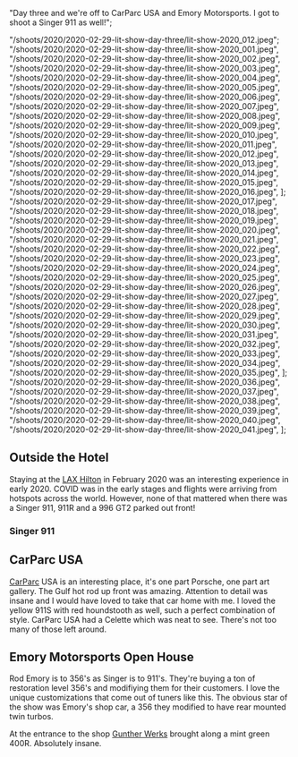 
  "Day three and we're off to CarParc USA and Emory Motorsports. I got to shoot a Singer 911 as well!";


  "/shoots/2020/2020-02-29-lit-show-day-three/lit-show-2020_012.jpeg";
  "/shoots/2020/2020-02-29-lit-show-day-three/lit-show-2020_001.jpeg",
  "/shoots/2020/2020-02-29-lit-show-day-three/lit-show-2020_002.jpeg",
  "/shoots/2020/2020-02-29-lit-show-day-three/lit-show-2020_003.jpeg",
  "/shoots/2020/2020-02-29-lit-show-day-three/lit-show-2020_004.jpeg",
  "/shoots/2020/2020-02-29-lit-show-day-three/lit-show-2020_005.jpeg",
  "/shoots/2020/2020-02-29-lit-show-day-three/lit-show-2020_006.jpeg",
  "/shoots/2020/2020-02-29-lit-show-day-three/lit-show-2020_007.jpeg",
  "/shoots/2020/2020-02-29-lit-show-day-three/lit-show-2020_008.jpeg",
  "/shoots/2020/2020-02-29-lit-show-day-three/lit-show-2020_009.jpeg",
  "/shoots/2020/2020-02-29-lit-show-day-three/lit-show-2020_010.jpeg",
  "/shoots/2020/2020-02-29-lit-show-day-three/lit-show-2020_011.jpeg",
  "/shoots/2020/2020-02-29-lit-show-day-three/lit-show-2020_012.jpeg",
  "/shoots/2020/2020-02-29-lit-show-day-three/lit-show-2020_013.jpeg",
  "/shoots/2020/2020-02-29-lit-show-day-three/lit-show-2020_014.jpeg",
  "/shoots/2020/2020-02-29-lit-show-day-three/lit-show-2020_015.jpeg",
  "/shoots/2020/2020-02-29-lit-show-day-three/lit-show-2020_016.jpeg",
];
  "/shoots/2020/2020-02-29-lit-show-day-three/lit-show-2020_017.jpeg",
  "/shoots/2020/2020-02-29-lit-show-day-three/lit-show-2020_018.jpeg",
  "/shoots/2020/2020-02-29-lit-show-day-three/lit-show-2020_019.jpeg",
  "/shoots/2020/2020-02-29-lit-show-day-three/lit-show-2020_020.jpeg",
  "/shoots/2020/2020-02-29-lit-show-day-three/lit-show-2020_021.jpeg",
  "/shoots/2020/2020-02-29-lit-show-day-three/lit-show-2020_022.jpeg",
  "/shoots/2020/2020-02-29-lit-show-day-three/lit-show-2020_023.jpeg",
  "/shoots/2020/2020-02-29-lit-show-day-three/lit-show-2020_024.jpeg",
  "/shoots/2020/2020-02-29-lit-show-day-three/lit-show-2020_025.jpeg",
  "/shoots/2020/2020-02-29-lit-show-day-three/lit-show-2020_026.jpeg",
  "/shoots/2020/2020-02-29-lit-show-day-three/lit-show-2020_027.jpeg",
  "/shoots/2020/2020-02-29-lit-show-day-three/lit-show-2020_028.jpeg",
  "/shoots/2020/2020-02-29-lit-show-day-three/lit-show-2020_029.jpeg",
  "/shoots/2020/2020-02-29-lit-show-day-three/lit-show-2020_030.jpeg",
  "/shoots/2020/2020-02-29-lit-show-day-three/lit-show-2020_031.jpeg",
  "/shoots/2020/2020-02-29-lit-show-day-three/lit-show-2020_032.jpeg",
  "/shoots/2020/2020-02-29-lit-show-day-three/lit-show-2020_033.jpeg",
  "/shoots/2020/2020-02-29-lit-show-day-three/lit-show-2020_034.jpeg",
  "/shoots/2020/2020-02-29-lit-show-day-three/lit-show-2020_035.jpeg",
];
  "/shoots/2020/2020-02-29-lit-show-day-three/lit-show-2020_036.jpeg",
  "/shoots/2020/2020-02-29-lit-show-day-three/lit-show-2020_037.jpeg",
  "/shoots/2020/2020-02-29-lit-show-day-three/lit-show-2020_038.jpeg",
  "/shoots/2020/2020-02-29-lit-show-day-three/lit-show-2020_039.jpeg",
  "/shoots/2020/2020-02-29-lit-show-day-three/lit-show-2020_040.jpeg",
  "/shoots/2020/2020-02-29-lit-show-day-three/lit-show-2020_041.jpeg",
];

## Outside the Hotel

Staying at the [LAX Hilton](https://www.hilton.com/en/hotels/laxahhh-hilton-los-angeles-airport/) in February 2020 was an interesting experience in early 2020. COVID was in the early stages and flights were arriving from hotspots across the world. However, none of that mattered when there was a Singer 911, 911R and a 996 GT2 parked out front!

### Singer 911

## CarParc USA

[CarParc](https://carparcusa.com/) USA is an interesting place, it's one part Porsche, one part art gallery. The Gulf hot rod up front was amazing. Attention to detail was insane and I would have loved to take that car home with me. I loved the yellow 911S with red houndstooth as well, such a perfect combination of style. CarParc USA had a Celette which was neat to see. There's not too many of those left around.

## Emory Motorsports Open House

Rod Emory is to 356's as Singer is to 911's. They're buying a ton of restoration level 356's and modifiying them for their customers. I love the unique customizations that come out of tuners like this. The obvious star of the show was Emory's shop car, a 356 they modified to have rear mounted twin turbos.

At the entrance to the shop [Gunther Werks](https://www.guntherwerks.com/) brought along a mint green 400R. Absolutely insane.
